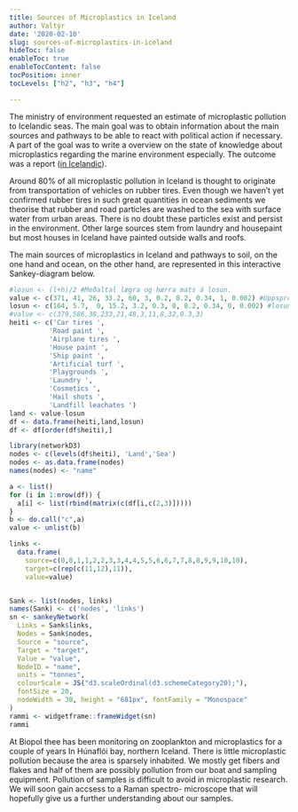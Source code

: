 ```yaml
---
title: Sources of Microplastics in Iceland
author: Valtýr
date: '2020-02-10'
slug: sources-of-microplastics-in-iceland
hideToc: false
enableToc: true
enableTocContent: false
tocPosition: inner
tocLevels: ["h2", "h3", "h4"]

---
```


The ministry of environment requested an estimate of microplastic pollution to Icelandic seas. The main goal was to obtain information about the main sources and pathways to be able to react with political action if necessary. A part of the goal was to write a overview on the state of knowledge about microplastics regarding the marine environment especially. The outcome was a report ([in Icelandic](https://harkanatta.github.io/orplastskyrslaUAR/)).

Around 80% of all microplastic pollution in Iceland is thought to originate from transportation of vehicles on rubber tires. Even though we haven't yet confirmed rubber tires in such great quantities in ocean sediments we theorise that rubber and road particles are washed to the sea with surface water from urban areas. There is no doubt these particles exist and persist in the environment. Other large sources stem from laundry and housepaint but most houses in Iceland have painted outside walls and roofs.

The main sources of microplastics in Iceland and pathways to soil, on the one hand and ocean, on the other hand, are represented in this interactive Sankey-diagram below.

```r
#losun <- (l+h)/2 #Meðaltal lægra og hærra mats á losun.
value <- c(371, 41, 26, 33.2, 60, 3, 0.2, 8.2, 0.34, 1, 0.002) #Uppspretta lægra mat
losun <- c(164, 5.7,  0, 15.2, 3.2, 0.3, 0, 8.2, 0.34, 0, 0.002) #losun lægra mat
#value <- c(379,586,38,233,21,48,3,11,8,32,0.3,3)
heiti <- c('Car tires ',
          'Road paint ',
          'Airplane tires ',
          'House paint ',
          'Ship paint ',
          'Artificial turf ',
          'Playgrounds ',
          'Laundry ',
          'Cosmetics ',
          'Hail shots ',
          'Landfill leachates ')
land <- value-losun
df <- data.frame(heiti,land,losun)
df <- df[order(df$heiti),]

library(networkD3)
nodes <- c(levels(df$heiti), 'Land','Sea')
nodes <- as.data.frame(nodes)
names(nodes) <- "name"

a <- list()
for (i in 1:nrow(df)) {
  a[i] <- list(rbind(matrix(c(df[i,c(2,3)]))))
}
b <- do.call("c",a)
value <- unlist(b)

links <- 
  data.frame(
    source=c(0,0,1,1,2,2,3,3,4,4,5,5,6,6,7,7,8,8,9,9,10,10),
    target=c(rep(c(11,12),11)),
    value=value)


Sank <- list(nodes, links)
names(Sank) <- c('nodes', 'links')
sn <- sankeyNetwork(
  Links = Sank$links,
  Nodes = Sank$nodes,
  Source = "source",
  Target = "target",
  Value = "value",
  NodeID = "name",
  units = "tonnes",
  colourScale = JS("d3.scaleOrdinal(d3.schemeCategory20);"),
  fontSize = 20,
  nodeWidth = 30, height = "681px", fontFamily = "Monospace"
)
rammi <- widgetframe::frameWidget(sn)
rammi

```

At Biopol thee has been monitoring on zooplankton and microplastics for a couple of years In Húnaflói bay, northern Iceland. There is little microplastic pollution because the area is sparsely inhabited. We mostly get fibers and flakes and half of them are possibly pollution from our boat and sampling equipment. Pollution of samples is difficult to avoid in microplastic research. We will soon gain accsess to a Raman spectro- microscope that will hopefully give us a further understanding about our samples.
